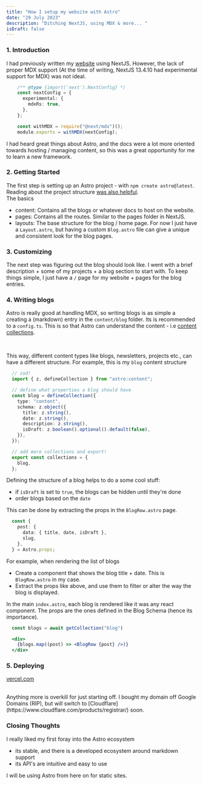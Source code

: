 ```yaml
---
title: "How I setup my website with Astro"
date: "29 July 2023"
description: "Ditching NextJS, using MDX & more... "
isDraft: false
---
```


### 1. Introduction

I had previously written my [website](https://github.com/rkaahean/rkaahean.github.io) using NextJS. However, the lack of proper MDX support (At the time of writing, NextJS 13.4.10 had experimental support for MDX) was not ideal.

```typescript
    /** @type {import('next').NextConfig} */
    const nextConfig = {
      experimental: {
        mdxRs: true,
      },
    };

    const withMDX = require("@next/mdx")();
    module.exports = withMDX(nextConfig);
```

I had heard great things about Astro, and the docs were a lot more oriented towards hosting / managing content, so this was a great opportunity for me to learn a new framework.

### 2. Getting Started

The first step is setting up an Astro project - with `npm create astro@latest`. Reading about the project structure [was also helpful](https://docs.astro.build/en/core-concepts/project-structure/).
<br />
The basics

- content: Contains all the blogs or whatever docs to host on the website.
- pages: Contains all the routes. Similar to the pages folder in NextJS.
- layouts: The base structure for the blog / home page. For now I just have a `Layout.astro`, but having a custom `Blog.astro` file can give a unique and consistent look for the blog pages.

### 3. Customizing

The next step was figuring out the blog should look like. I went with a brief description + some of my projects + a blog section to start with. To keep things simple, I just have a `/` page for my website + pages for the blog entries.

### 4. Writing blogs

Astro is really good at handling MDX, so writing blogs is as simple a creating a (markdown) entry in the `content/blog` folder. Its is recommended to a `config.ts`. This is so that Astro can understand the content - i.e [content collections](https://docs.astro.build/en/guides/content-collections/).

<br />

This way, different content types like blogs, newsletters, projects etc., can have a  different structure. For example, this is my `blog` content structure

```typescript
  // zod!
  import { z, defineCollection } from "astro:content";

  // define what properties a blog should have
  const blog = defineCollection({
    type: "content",
    schema: z.object({
      title: z.string(),
      date: z.string(),
      description: z.string(),
      isDraft: z.boolean().optional().default(false),
    }),
  });

  // add more collections and export!
  export const collections = {
    blog,
  };
```

Defining the structure of a blog helps to do a some cool stuff: 

- if `isDraft` is set to `true`, the blogs can be hidden until they're done
- order blogs based on the `date`

This can be done by extracting the props in the `BlogRow.astro` page.

```typescript
  const {
    post: {
      data: { title, date, isDraft },
      slug,
    },
  } = Astro.props;
```

For example, when rendering the list of blogs

- Create a component that shows the blog title + date. This is `BlogRow.astro` in my case.
- Extract the props like above, and use them to filter or alter the way the blog is displayed.

In the main `index.astro`, each blog is rendered like it was any react component. The props are the ones defined in the Blog Schema (hence its importance).

```jsx
  const blogs = await getCollection("blog")

  <div>
    {blogs.map((post) => <BlogRow {post} />)}
  </div>
```


### 5. Deploying

[vercel.com](https://vercel.com/dashboard)

<br/>
Anything more is overkill for just starting off. I bought my domain off Google Domains (RIP), but will switch to [Cloudflare](https://www.cloudflare.com/products/registrar/) soon.


### Closing Thoughts

I really liked my first foray into the Astro ecosystem
- its stable, and there is a developed ecosystem around markdown support
- its API's are intuitive and easy to use

I will be using Astro from here on for static sites.